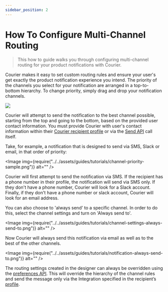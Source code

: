 ```yaml
---
sidebar_position: 2
---
```



# How To Configure Multi-Channel Routing

> This how to guide walks you through configuring multi-channel routing for your product notifications with Courier.

Courier makes it easy to set custom routing rules and ensure your user's get exactly the product notification experience you intend. The priority of the channels you select for your notification are arranged in a top-to-bottom hierarchy. To change priority, simply drag and drop your notification channels.

<GifWrapper width={714} height={378}>

![](../../assets/guides/tutorials/reorder-channel-priority.gif)

</GifWrapper>

Courier will attempt to send the notification to the best channel possible, starting from the top and going to the bottom, based on the provided user contact information. You must provide Courier with user's contact information within their [Courier recipient profile](../../reference/profiles/intro.mdx) or via the [Send API](../../reference/send/message.mdx) call itself.

Take, for example, a notification that is designed to send via SMS, Slack or email, in that order of priority:

<Image img={require("../../assets/guides/tutorials/channel-priority-sample.png")} alt="" />

Courier will first attempt to send the notification via SMS. If the recipient has a phone number in their profile, the notification will send via SMS only. If they don't have a phone number, Courier will look for a Slack account. Finally, if they don't have a phone number or slack account, Courier will look for an email address.

You can also choose to 'always send' to a specific channel. In order to do this, select the channel settings and turn on 'Always send to'.

<Image img={require("../../assets/guides/tutorials/channel-settings-always-send-to.png")} alt="" />

Now Courier will always send this notification via email as well as to the best of the other channels.

<Image img={require("../../assets/guides/tutorials/notification-always-send-to.png")} alt="" />

The routing settings created in the designer can always be overridden using the [preferences API](../../reference/user-preferences/introduction.mdx). This will override the hierarchy of the channel rules and send the message only via the Integration specified in the recipient’s [profile](../../reference/profiles/intro.mdx).
